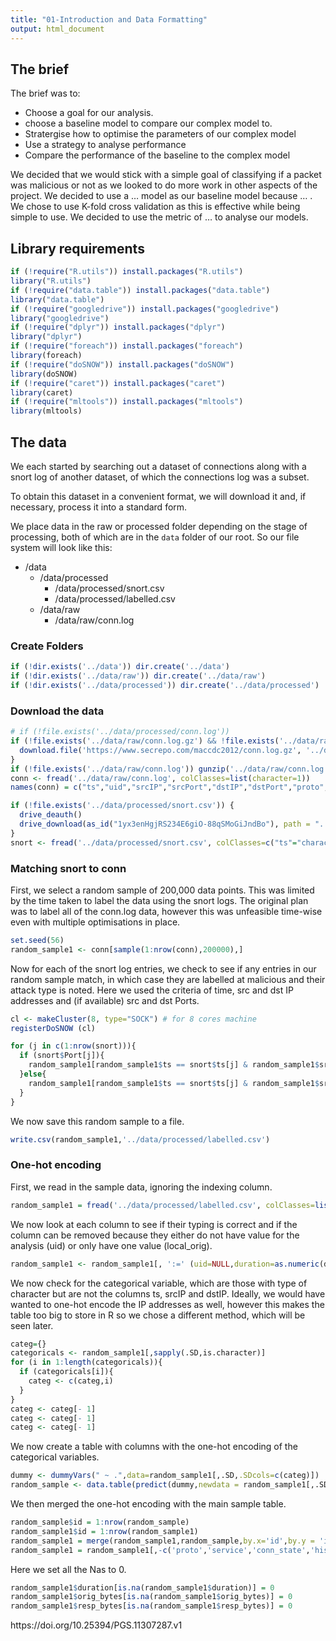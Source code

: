 ```yaml
---
title: "01-Introduction and Data Formatting"
output: html_document
---
```


## The brief

The brief was to:

* Choose a goal for our analysis.
* choose a baseline model to compare our complex model to.
* Stratergise how to optimise the parameters of our complex model
* Use a strategy to analyse performance
* Compare the performance of the baseline to the complex model

We decided that we would stick with a simple goal of classifying if a packet was malicious or not as we looked to do more work in other aspects of the project. We decided to use a ... model as our baseline model because ... . We chose to use K-fold cross validation as this is effective while being simple to use. We decided to use the metric of ... to analyse our models. 

## Library requirements

```r
if (!require("R.utils")) install.packages("R.utils")
library("R.utils")
if (!require("data.table")) install.packages("data.table")
library("data.table")
if (!require("googledrive")) install.packages("googledrive")
library("googledrive")
if (!require("dplyr")) install.packages("dplyr")
library("dplyr")
if (!require("foreach")) install.packages("foreach")
library(foreach)
if (!require("doSNOW")) install.packages("doSNOW")
library(doSNOW)
if (!require("caret")) install.packages("caret")
library(caret)
if (!require("mltools")) install.packages("mltools")
library(mltools)
```


## The data

We each started by searching out a dataset of connections along with a snort log of another dataset, of which the connections log was a subset. 

To obtain this dataset in a convenient format, we will download it and, if necessary, process it into a standard form.

We place data in the raw or processed folder depending on the stage of processing, both of which are in the `data` folder of our root. So our file system will look like this:

* /data
  * /data/processed
    * /data/processed/snort.csv
    * /data/processed/labelled.csv
  * /data/raw
    * /data/raw/conn.log

### Create Folders
```r
if (!dir.exists('../data')) dir.create('../data')
if (!dir.exists('../data/raw')) dir.create('../data/raw')
if (!dir.exists('../data/processed')) dir.create('../data/processed')
```

### Download the data
```r
# if (!file.exists('../data/processed/conn.log'))
if (!file.exists('../data/raw/conn.log.gz') && !file.exists('../data/raw/conn.log')) {
  download.file('https://www.secrepo.com/maccdc2012/conn.log.gz', '../data/raw/conn.log.gz')
}
if (!file.exists('../data/raw/conn.log')) gunzip('../data/raw/conn.log.gz')
conn <- fread('../data/raw/conn.log', colClasses=list(character=1))
names(conn) = c("ts","uid","srcIP","srcPort","dstIP","dstPort","proto","service","duration","orig_bytes","resp_bytes","conn_state","local_orig","missed_bytes","history","orig_pkts","orig_ip_bytes","resp_pkts","resp_ip_bytes","tunnel_parents")
```

```r
if (!file.exists('../data/processed/snort.csv')) {
  drive_deauth()
  drive_download(as_id("1yx3enHgjRS234E6giO-88qSMoGiJndBo"), path = "../data/processed/snort.csv", overwrite = TRUE)
}
snort <- fread('../data/processed/snort.csv', colClasses=c("ts"="character"))
``` 

### Matching snort to conn
First, we select a random sample of 200,000 data points. This was limited by the time taken to label the data using the snort logs. The original plan was to label all of the conn.log data, however this was unfeasible time-wise even with multiple optimisations in place.
```r
set.seed(56)
random_sample1 <- conn[sample(1:nrow(conn),200000),]
```

Now for each of the snort log entries, we check to see if any entries in our random sample match, in which case they are labelled at malicious and their attack type is noted. Here we used the criteria of time, src and dst IP addresses and (if available) src and dst Ports. 
```r
cl <- makeCluster(8, type="SOCK") # for 8 cores machine
registerDoSNOW (cl)

for (j in c(1:nrow(snort))){
  if (snort$Port[j]){
    random_sample1[random_sample1$ts == snort$ts[j] & random_sample1$srcIP == snort$srcIP[j] & random_sample1$dstIP == snort$dstIP[j] & random_sample1$srcPort == snort$srcPort[j] & random_sample1$dstPort == snort$dstPort[j], ':=' ('malicious'=TRUE,'atcktype'=snort$type[j])]
  }else{
    random_sample1[random_sample1$ts == snort$ts[j] & random_sample1$srcIP == snort$srcIP[j] & random_sample1$dstIP == snort$dstIP[j],':=' ('malicious'=TRUE,'atcktype'=snort$type[j])]
  }
}
```
We now save this random sample to a file.
```r
write.csv(random_sample1,'../data/processed/labelled.csv')
```


### One-hot encoding
First, we read in the sample data, ignoring the indexing column.
```r
random_sample1 = fread('../data/processed/labelled.csv', colClasses=list(character=2))[,- 1]
```

We now look at each column to see if their typing is correct and if the column can be removed because they either do not have value for the analysis (uid) or only have one value (local_orig).
```r
random_sample1 <- random_sample1[, ':=' (uid=NULL,duration=as.numeric(duration),orig_bytes=as.numeric(orig_bytes),resp_bytes=as.numeric(resp_bytes),local_orig=NULL,tunnel_parents=NULL)]
```
We now check for the categorical variable, which are those with type of character but are not the columns ts, srcIP and dstIP. Ideally, we would have wanted to one-hot encode the IP addresses as well, however this makes the table too big to store in R so we chose a different method, which will be seen later.
```r
categ={}
categoricals <- random_sample1[,sapply(.SD,is.character)]
for (i in 1:length(categoricals)){
  if (categoricals[i]){
    categ <- c(categ,i)
  }
}
categ <- categ[- 1]
categ <- categ[- 1]
categ <- categ[- 1]
```

We now create a table with columns with the one-hot encoding of the categorical variables.
```r
dummy <- dummyVars(" ~ .",data=random_sample1[,.SD,.SDcols=c(categ)])
random_sample <- data.table(predict(dummy,newdata = random_sample1[,.SD,.SDcols=c(categ)]))
```

We then merged the one-hot encoding with the main sample table.
```r
random_sample$id = 1:nrow(random_sample)
random_sample1$id = 1:nrow(random_sample1)
random_sample1 = merge(random_sample1,random_sample,by.x='id',by.y = 'id') [,- 1]
random_sample1 = random_sample1[,-c('proto','service','conn_state','history','atcktype')]
```

Here we set all the Nas to 0.
```r
random_sample1$duration[is.na(random_sample1$duration)] = 0
random_sample1$orig_bytes[is.na(random_sample1$orig_bytes)] = 0
random_sample1$resp_bytes[is.na(random_sample1$resp_bytes)] = 0
```


https://doi.org/10.25394/PGS.11307287.v1
